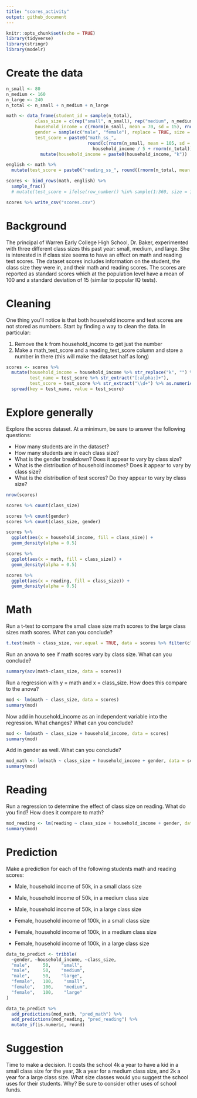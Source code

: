 ```yaml
---
title: "scores_activity"
output: github_document
---
```


```r
knitr::opts_chunk$set(echo = TRUE)
library(tidyverse)
library(stringr)
library(modelr)
```

# Create the data

```r
n_small <- 80
n_medium <- 160
n_large <- 240
n_total <- n_small + n_medium + n_large

math <- data_frame(student_id = sample(n_total),
           class_size = c(rep("small", n_small), rep("medium", n_medium), rep("large", n_large)),
           household_income = c(rnorm(n_small, mean = 70, sd = 15), rnorm(n_medium, mean = 50, sd = 10), rnorm(n_large, mean = 30, sd = 5)) %>% round(),
           gender = sample(c("male", "female"), replace = TRUE, size = n_total),
           test_score = paste0("math_ss_", 
                               round(c(rnorm(n_small, mean = 105, sd = 15), rnorm(n_medium, mean = 100, sd = 15), rnorm(n_large, mean = 95, sd = 15)) + 
                                 household_income / 5 + rnorm(n_total)))) %>% 
             mutate(household_income = paste0(household_income, "k"))

english <- math %>% 
  mutate(test_score = paste0("reading_ss_", round((rnorm(n_total, mean = 100, sd = 15)))))

scores <- bind_rows(math, english) %>% 
  sample_frac()
  # mutate(test_score = ifelse(row_number() %in% sample(1:360, size = 15), NA, test_score))

scores %>% write_csv("scores.csv")
```

# Background

The principal of Warren Early College High School, Dr. Baker, experimented with three different class sizes this past year: small, medium, and large. She is interested in if class size seems to have an effect on math and reading test scores. The dataset scores includes information on the student, the class size they were in, and their math and reading scores. The scores are reported as standard scores which at the population level have a mean of 100 and a standard deviation of 15 (similar to popular IQ tests).

# Cleaning

One thing you'll notice is that both household income and test scores are not stored as numbers. Start by finding a way to clean the data. In particular:

1. Remove the k from household_income to get just the number
2. Make a math_test_score and a reading_test_score column and store a number in there (this will make the dataset half as long)

```r
scores <- scores %>% 
  mutate(household_income = household_income %>% str_replace("k", "") %>% as.numeric(),
         test_name = test_score %>% str_extract("[:alpha:]+"),
         test_score = test_score %>% str_extract("\\d+") %>% as.numeric()) %>% 
  spread(key = test_name, value = test_score)
```

# Explore generally

Explore the scores dataset. At a minimum, be sure to answer the following questions:

- How many students are in the dataset?
- How many students are in each class size?
- What is the gender breakdown? Does it appear to vary by class size?
- What is the distribution of household incomes? Does it appear to vary by class size?
- What is the distribution of test scores? Do they appear to vary by class size?

```r
nrow(scores)

scores %>% count(class_size)

scores %>% count(gender)
scores %>% count(class_size, gender)

scores %>% 
  ggplot(aes(x = household_income, fill = class_size)) +
  geom_density(alpha = 0.5)

scores %>% 
  ggplot(aes(x = math, fill = class_size)) +
  geom_density(alpha = 0.5)

scores %>% 
  ggplot(aes(x = reading, fill = class_size)) +
  geom_density(alpha = 0.5)
```

# Math

Run a t-test to compare the small clase size math scores to the large class sizes math scores. What can you conclude?

```r
t.test(math ~ class_size, var.equal = TRUE, data = scores %>% filter(class_size != "medium"))
```

Run an anova to see if math scores vary by class size. What can you conclude?

```r
summary(aov(math~class_size, data = scores))
```

Run a regression with y = math and x = class_size. How does this compare to the anova?

```r
mod <- lm(math ~ class_size, data = scores)
summary(mod)
```

Now add in household_income as an independent variable into the regression. What changes? What can you conclude?

```r
mod <- lm(math ~ class_size + household_income, data = scores)
summary(mod)
```

Add in gender as well. What can you conclude?

```r
mod_math <- lm(math ~ class_size + household_income + gender, data = scores)
summary(mod)
```

# Reading

Run a regression to determine the effect of class size on reading. What do you find? How does it compare to math?

```r
mod_reading <- lm(reading ~ class_size + household_income + gender, data = scores)
summary(mod)
```

# Prediction

Make a prediction for each of the following students math and reading scores:

- Male, household income of 50k, in a small class size
- Male, household income of 50k, in a medium class size
- Male, household income of 50k, in a large class size

- Female, household income of 100k, in a small class size
- Female, household income of 100k, in a medium class size
- Female, household income of 100k, in a large class size

```r
data_to_predict <- tribble(
  ~gender, ~household_income, ~class_size,
  "male",     50,    "small",
  "male",     50,    "medium",
  "male",     50,    "large",
  "female",   100,    "small",
  "female",   100,    "medium",
  "female",   100,    "large"
)

data_to_predict %>% 
  add_predictions(mod_math, "pred_math") %>% 
  add_predictions(mod_reading, "pred_reading") %>% 
  mutate_if(is.numeric, round)
```

# Suggestion

Time to make a decision. It costs the school 4k a year to have a kid in a small class size for the year, 3k a year for a medium class size, and 2k a year for a large class size. What size classes would you suggest the school uses for their students. Why? Be sure to consider other uses of school funds. 
